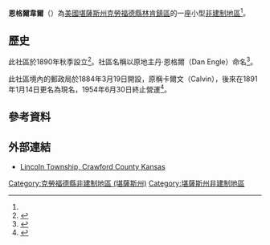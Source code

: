 {{noteTA
|1=zh-hans:县;zh-hk:縣;zh-tw:郡;
}}
{{Infobox settlement
|official_name = 恩格爾韋爾
|native_name = Englevale
|settlement_type = [[非建制地區|非建制地區]] 
|nickname = 
|motto =
|pushpin_map=USA Kansas
|coordinates_region = US-KS
|subdivision_type = [[世界政區索引|國家]]
|subdivision_name = [[美国|美国]]
|subdivision_type1 = [[美國行政區劃|州]]
|subdivision_name1 = [[堪薩斯州|堪薩斯州]]
|subdivision_type2 = [[堪薩斯州行政區劃|縣]]
|subdivision_name2 = [[克勞福德縣_(堪薩斯州)|克勞福德縣]]
|unit_pref  =  
|area_footnotes = 
|area_magnitude = 
|area_total_km2 = 
|population_as_of = 
|population_footnotes = 
|population_total = 
|population_density_km2 = 
|timezone = [[北美中部时区|CST]]
|utc_offset = -6
|timezone_DST = CDT
|utc_offset_DST = -5
|elevation_footnotes = 
|elevation_m = 296
|elevation_ft = 971
|latd = 37|latm = 35 |lats = 38|latNS = N
|longd = 94|longm = 43|longs = 40|longEW = W
|coordinates_display=%
|area_code =
|blank_name = [[地名信息系统|GNIS]] ID
|blank_info = 475154<ref name=gnis>{{GNIS|475154|name=Englevale, Kansas}}</ref>
|website = 
}}

'''恩格爾韋爾'''（{{lang-en|'''Englevale'''}}）為[[美國|美國]][[堪薩斯州|堪薩斯州]][[克勞福德縣_(堪薩斯州)|克勞福德縣]][[林肯鎮區_(堪薩斯州克勞福德縣)|林肯鎮區]]的一座小型[[非建制地區|非建制地區]]<ref name=gnis/>。

==歷史==
此社區於1890年秋季設立<ref>{{cite book | url=http://books.google.com/books?id=RRM1AQAAMAAJ&pg=PA49#v=onepage&q&f=false | title=A Twentieth Century History and Biographical Record of Crawford County, Kansas | publisher=The Lewis Publishing Company | year=1905 | pages=49 | access-date=2016-04-13 | archive-date=2014-07-21 | archive-url=https://web.archive.org/web/20140721163906/http://books.google.com/books?id=RRM1AQAAMAAJ&pg=PA49#v=onepage&q&f=false | dead-url=no }}</ref>。社區名稱以原地主丹·恩格爾（Dan Engle）命名<ref>{{cite book | url=http://books.google.com/books?id=RRM1AQAAMAAJ&pg=PA54#v=onepage&q&f=false | title=A Twentieth Century History and Biographical Record of Crawford County, Kansas | publisher=The Lewis Publishing Company | year=1905 | pages=54 | access-date=2016-04-13 | archive-date=2014-07-27 | archive-url=https://web.archive.org/web/20140727115646/http://books.google.com/books?id=RRM1AQAAMAAJ&pg=PA54#v=onepage&q&f=false | dead-url=no }}</ref>。

此社區境內的郵政局於1884年3月19日開設，原稱卡爾文（Calvin），後來在1891年1月14日更名為現名，1954年6月30日終止營運<ref>{{cite web|url=http://www.kshs.org/geog/geog_postoffices/search/county:CR |title=Kansas Post Offices, 1828-1961 (archived) |publisher=Kansas Historical Society |accessdate=6 June 2014 |deadurl=yes |archiveurl=https://web.archive.org/web/20131009124740/http://www.kshs.org/geog/geog_postoffices/search/county:CR |archivedate=October 9, 2013 }}</ref>。

==參考資料==
{{Reflist}}

==外部連結==
* [https://web.archive.org/web/20080324161759/http://lincolntownshipcrawfordcountyks.com/default.aspx Lincoln Township, Crawford County Kansas]

{{克勞福德縣 (堪薩斯州)}}

{{DEFAULTSORT:Englevale}}
[[Category:克勞福德縣非建制地區_(堪薩斯州)|Category:克勞福德縣非建制地區 (堪薩斯州)]]
[[Category:堪薩斯州非建制地區|Category:堪薩斯州非建制地區]]

{{CrawfordCountyKS-geo-stub}}